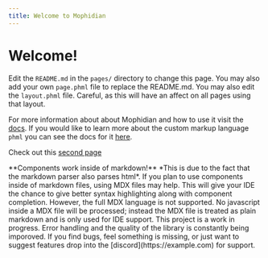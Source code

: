 ```yaml
---
title: Welcome to Mophidian
---
```


# Welcome!

Edit the `README.md` in the `pages/` directory to change this page. You may also add your own `page.phml` file to replace the README.md. You may also edit the `layout.phml` file. Careful, as this will have an affect on all pages using that layout.

For more information about about Mophidian and how to use it visit the [docs](https://example.com "Mophidian docs"). If you would like to learn more about the custom markup language `phml` you can see the docs for it [here](https://example.com "phml docs").

Check out this [second page](/sample/)

<Callout>
    **Components work inside of markdown!** *This is due to the fact that the markdown parser also parses html*.
</Callout>

<Callout style="warn">
   If you plan to use components inside of markdown files, using MDX files may help. This will give your IDE the chance to give better syntax highlighting along with component completion. However, the full MDX language is not supported. No javascript inside a MDX file will be processed; instead the MDX file is treated as plain markdown and is only used for IDE support.
</Callout>

<Callout style="danger">
    This project is a work in progress. Error handling and the quality of the library is constantly being imporoved. If you find bugs, feel something is missing, or just want to suggest features drop into the [discord](https://example.com) for support.
</Callout>